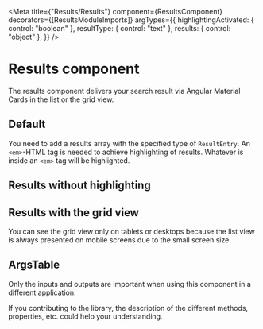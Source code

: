 
<Meta
  title={"Results/Results"}
  component={ResultsComponent}
  decorators={[ResultsModuleImports]}
  argTypes={{
    highlightingActivated: { control: "boolean" },
    resultType: { control: "text" },
    results: { control: "object" },
  }}
/>

# Results component

The results component delivers your search result via Angular Material Cards in the list or the grid view.

## Default

You need to add a results array with the specified type of `ResultEntry`.
An `<em>`-HTML tag is needed to achieve highlighting of results. Whatever is inside an `<em>` tag will be highlighted.

<Story story={stories.Default} height="450px" />

## Results without highlighting

<Story story={stories.DeactivateHighlighting} height="450px" />

## Results with the grid view

You can see the grid view only on tablets or desktops
because the list view is always presented on mobile screens due to the small screen size.

<Story story={stories.ChangeResultType} height="450px" />

## ArgsTable

Only the inputs and outputs are important when using this component in a different application.

If you contributing to the library, the description of the different methods, properties, etc. could help your understanding.

<ArgsTable of={ResultsComponent} />
